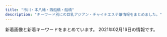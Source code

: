 ```yaml
---
title: "市川・本八幡・西船橋・船橋"
description: "キーワード別にの巨乳アジアン・チャイナエステ嬢情報をまとめました。"
---
```


新着画像と新着キーワードをまとめています。
2021年02月16日の情報です。

<DmmAffiliateIns />
<KeywordTable
  shops={
    [
    {
        "name": "\u7652\u3057\u306e\u6d77",
        "keywords": {},
        "img_links": [
            "http://www.iyashinoumi.com/img/miss7s.jpg",
            "http://www.iyashinoumi.com/img/miss25sb.jpg",
            "http://www.iyashinoumi.com/img/sTitle_right.png",
            "http://www.iyashinoumi.com/img/sTitle_left.png",
            "http://www.iyashinoumi.com/img/miss6sb.jpg",
            "http://www.iyashinoumi.com/img/miss24sb.jpg",
            "http://www.iyashinoumi.com/img/miss7sb.jpg",
            "http://www.iyashinoumi.com/img/miss28sb.jpg",
            "http://www.iyashinoumi.com/img/tel1.png",
            "http://www.iyashinoumi.com/img/miss27sb.jpg"
        ],
        "url": "http://www.iyashinoumi.com/",
        "station": "\u5e02\u5ddd\u99c5\u5317\u53e3"
    },
    {
        "keywords": {},
        "url": "http://sminfvnda.xyz/",
        "station": "\u4eac\u6210\u8239\u6a4b\u99c5",
        "img_links": [],
        "name": "\u8309\u8389\u82b1"
    },
    {
        "station": "JR\u8239\u6a4b\u99c5\u5317\u53e3",
        "keywords": {
            "87": 1,
            "D": 4,
            "E": 1,
            "90": 1,
            "C": 1,
            "86": 1,
            "88": 3
        },
        "img_links": [
            "http://pinklady-esthe.net/img/t1.jpg",
            "http://pinklady-esthe.net/img/st4.jpg",
            "http://pinklady-esthe.net/img/no.png",
            "http://pinklady-esthe.net/img/noo.png",
            "http://pinklady-esthe.net/img/stt3.jpg",
            "http://pinklady-esthe.net/img/st2.jpg",
            "http://pinklady-esthe.net/img/r4.jpg",
            "http://pinklady-esthe.net/img/stt1.jpg",
            "http://pinklady-esthe.net/img/st5.jpg",
            "http://pinklady-esthe.net/img/t6.jpg",
            "http://pinklady-esthe.net/img/st1.jpg",
            "http://pinklady-esthe.net/img/sm.jpg",
            "http://pinklady-esthe.net/img/r1.jpg",
            "http://pinklady-esthe.net/img/f1.jpg",
            "http://pinklady-esthe.net/img/r2.jpg",
            "http://pinklady-esthe.net/img/t5.jpg",
            "http://pinklady-esthe.net/img/t2.jpg",
            "http://pinklady-esthe.net/img/r3.jpg",
            "http://pinklady-esthe.net/img/st3.jpg",
            "http://pinklady-esthe.net/img/t4.jpg",
            "http://pinklady-esthe.net/img/t3.jpg",
            "http://pinklady-esthe.net/img/st6.jpg",
            "http://pinklady-esthe.net/img/top.jpg"
        ],
        "name": "V\u611bP",
        "url": "http://pinklady-esthe.net/"
    },
    {
        "img_links": [
            "http://www.club.relaxjp.info/images/mobile.jpg",
            "http://www.club.relaxjp.info/images/interior_t.png",
            "http://www.club.relaxjp.info/files/014-02.jpg",
            "http://www.club.relaxjp.info/images/line.png",
            "http://www.club.relaxjp.info/files/006.jpg",
            "http://www.club.relaxjp.info/images/head.jpg",
            "http://www.club.relaxjp.info/files/013-02.jpg",
            "http://www.club.relaxjp.info/images/sys3.png",
            "http://www.club.relaxjp.info/files/004-02.jpg",
            "http://www.club.relaxjp.info/images/rec2.png",
            "http://www.club.relaxjp.info/images/b2.jpg",
            "http://www.club.relaxjp.info/files/006-02.jpg",
            "http://www.club.relaxjp.info/images/link_t.png",
            "http://www.club.relaxjp.info/files/009.jpg",
            "http://www.club.relaxjp.info/images/rec1.png",
            "http://www.club.relaxjp.info/images/int1.png",
            "http://www.club.relaxjp.info/files/007-02.jpg",
            "http://www.club.relaxjp.info/images/staff_t.png",
            "http://www.club.relaxjp.info/files/007.jpg",
            "http://www.club.relaxjp.info/files/014.jpg",
            "http://www.club.relaxjp.info/files/004.jpg",
            "http://www.club.relaxjp.info/images/sys1.png",
            "http://www.club.relaxjp.info/images/sys2.png",
            "http://www.club.relaxjp.info/images/b1.jpg",
            "http://www.club.relaxjp.info/files/009-02.jpg",
            "http://www.club.relaxjp.info/files/013.jpg",
            "http://www.club.relaxjp.info/images/ta.jpg",
            "http://www.club.relaxjp.info/images/int2.png"
        ],
        "name": "\u30d5\u30a7\u30a2\u30ea\u30fc",
        "station": "JR\u672c\u516b\u5e61\u99c5\u5317\u53e3",
        "url": "http://www.club.relaxjp.info/",
        "keywords": {
            "C": 1,
            "87": 4,
            "86": 2,
            "D": 5
        }
    },
    {
        "keywords": {
            "D": 7,
            "C": 22,
            "88": 2
        },
        "name": "\u3053\u3044\u3073\u3068",
        "url": "http://kaori-1.tokyo/",
        "station": "JR\u8239\u6a4b\u99c5\u5357\u53e3",
        "img_links": [
            "http://kaori-1.tokyo/uploads/210201/1-2102011304505J.jpg",
            "http://kaori-1.tokyo/uploads/200511/1-200511100152329.jpg",
            "http://kaori-1.tokyo/uploads/201012/1-201012142625F6.jpg",
            "http://kaori-1.tokyo/uploads/200601/1-200601133419150.jpg",
            "http://kaori-1.tokyo/uploads/201208/1-20120QK441122.jpg",
            "http://kaori-1.tokyo/picture/2.jpg",
            "http://kaori-1.tokyo/uploads/200601/1-200601133435202.jpg",
            "http://kaori-1.tokyo/uploads/200511/1-200511100230S8.jpg",
            "http://kaori-1.tokyo/picture/1.jpg",
            "http://kaori-1.tokyo/picture/tel.png",
            "http://kaori-1.tokyo/uploads/200511/1-20051109591UM.jpg",
            "http://kaori-1.tokyo/picture/top-img02.png",
            "http://kaori-1.tokyo/uploads/210201/1-210201130434942.jpg",
            "http://kaori-1.tokyo/picture/3.jpg",
            "http://kaori-1.tokyo/uploads/200511/1-200511095635134.jpg",
            "http://kaori-1.tokyo/uploads/210128/1-21012Q3424b31.jpg",
            "http://kaori-1.tokyo/uploads/201208/1-20120QK541J2.jpg",
            "http://kaori-1.tokyo/uploads/200511/1-20051109595T28.jpg",
            "http://kaori-1.tokyo/uploads/210114/1-2101140ZT4c0.jpg",
            "http://kaori-1.tokyo/picture/4.jpg",
            "http://kaori-1.tokyo/uploads/201012/1-201012142645R9.jpg",
            "http://kaori-1.tokyo/picture/top-img01.png",
            "http://kaori-1.tokyo/uploads/210128/1-21012Q32232931.jpg",
            "http://kaori-1.tokyo/picture/top-img03.jpg",
            "http://kaori-1.tokyo/uploads/210114/1-2101140ZSE44.jpg",
            "http://kaori-1.tokyo/uploads/200511/1-200511095KJ64.jpg",
            "http://kaori-1.tokyo/picture/call.png"
        ]
    },
    {
        "name": "\u4e03\u5f69",
        "url": "http://p-lady.work/",
        "keywords": {},
        "station": "JR\u897f\u8239\u6a4b\u99c5\u5357\u53e3",
        "img_links": [
            "http://p-lady.work/images/27.jpg",
            "http://p-lady.work/staff/rena.jpg",
            "http://p-lady.work/images/news.jpg",
            "http://p-lady.work/staff/miyu.jpg",
            "http://p-lady.work/img/nana1.jpg",
            "http://p-lady.work/images/rec1.jpg",
            "http://p-lady.work/staff/risa.jpg",
            "http://p-lady.work/img/rika1.jpg",
            "http://p-lady.work/images/37.jpg",
            "http://p-lady.work/img/yui1.jpg",
            "http://p-lady.work/images/36.jpg",
            "http://p-lady.work/staff/runa.jpg",
            "http://p-lady.work/img/zara1.jpg",
            "http://p-lady.work/images/int1.jpg",
            "http://p-lady.work/images/head.jpg",
            "http://p-lady.work/img/saki1.jpg",
            "http://p-lady.work/images/10.jpg",
            "http://p-lady.work/images/17.jpg",
            "http://p-lady.work/staff/koi.jpg",
            "http://p-lady.work/images/2.jpg",
            "http://p-lady.work/staff/nana.jpg",
            "http://p-lady.work/staff/yui.jpg",
            "http://p-lady.work/staff/rika.jpg",
            "http://p-lady.work/img/kurumi1.jpg",
            "http://p-lady.work/images/ac1.jpg",
            "http://p-lady.work/staff/kurumi.jpg",
            "http://p-lady.work/images/18.jpg",
            "http://p-lady.work/img/yuyu1.jpg",
            "http://p-lady.work/img/anna1.jpg",
            "http://p-lady.work/img/miyu1.jpg",
            "http://p-lady.work/img/risa1.jpg",
            "http://p-lady.work/img/eri1.jpg",
            "http://p-lady.work/images/6.jpg",
            "http://p-lady.work/images/sys.jpg",
            "http://p-lady.work/staff/zara.jpg",
            "http://p-lady.work/img/reiko1.jpg",
            "http://p-lady.work/images/32.jpg",
            "http://p-lady.work/images/interior_t.jpg",
            "http://p-lady.work/images/int2.jpg",
            "http://p-lady.work/images/35.jpg",
            "http://p-lady.work/staff/riri.jpg",
            "http://p-lady.work/staff/mirai.jpg",
            "http://p-lady.work/images/staff_t.jpg",
            "http://p-lady.work/images/s1.png",
            "http://p-lady.work/images/30.jpg",
            "http://p-lady.work/images/5.jpg",
            "http://p-lady.work/staff/nami.jpg",
            "http://p-lady.work/img/riri1.jpg",
            "http://p-lady.work/img/mirai1.jpg",
            "http://p-lady.work/img/koi1.jpg",
            "http://p-lady.work/images/7.jpg",
            "http://p-lady.work/img/runa1.jpg",
            "http://p-lady.work/img/mimi1.jpg",
            "http://p-lady.work/staff/yuyu.jpg",
            "http://p-lady.work/images/28.jpg",
            "http://p-lady.work/images/23.jpg",
            "http://p-lady.work/images/15.jpg",
            "http://p-lady.work/img/nami1.jpg",
            "http://p-lady.work/images/26.jpg",
            "http://p-lady.work/images/16.jpg",
            "http://p-lady.work/images/tg.jpg",
            "http://p-lady.work/staff/saki.jpg",
            "http://p-lady.work/staff/mimi.jpg",
            "http://p-lady.work/images/25.jpg",
            "http://p-lady.work/staff/anna.jpg",
            "http://p-lady.work/staff/nanami.jpg",
            "http://p-lady.work/images/20.jpg",
            "http://p-lady.work/staff/reiko.jpg",
            "http://p-lady.work/images/29.jpg",
            "http://p-lady.work/images/rec2.jpg",
            "http://p-lady.work/img/nanami1.jpg",
            "http://p-lady.work/images/3.jpg",
            "http://p-lady.work/images/33.jpg",
            "http://p-lady.work/staff/eri.jpg",
            "http://p-lady.work/images/21.jpg",
            "http://p-lady.work/img/rena1.jpg"
        ]
    },
    {
        "img_links": [
            "http://es-massage.info/wp-content/uploads/2019/03/c3dc6ab90966d6cc73491056f668516d-745x1024.jpg",
            "http://es-massage.info/wp-content/uploads/2021/02/8b21e9d00752169b79ff946575142f59.jpg",
            "http://es-massage.info/wp-content/uploads/2021/01/f0983bb73e450f84723737b2078c7c7f-212x300.jpg",
            "http://es-massage.info/wp-content/uploads/2020/09/33a698ee5a77652901d0fde9c4146a22.jpg",
            "http://es-massage.info/wp-content/uploads/2018/10/g2.jpg",
            "http://es-massage.info/wp-content/uploads/2019/03/c3dc6ab90966d6cc73491056f668516d-500x750.jpg",
            "http://es-massage.info/wp-content/uploads/2020/06/0fd60f0c72ad85b96635ef3d4e152bd6-500x750.jpg",
            "http://es-massage.info/wp-content/uploads/2019/10/3eec6cc0e85788ff3ceabceee29f9870.jpg",
            "http://es-massage.info/wp-content/uploads/2019/10/3eec6cc0e85788ff3ceabceee29f9870-212x300.jpg",
            "http://es-massage.info/wp-content/uploads/2019/11/8da006befc39b49c570f8162740cbc56-216x300.jpg",
            "http://es-massage.info/wp-content/uploads/2020/11/4842d636713333eba3b14eebf302cc1b-1.jpg",
            "http://es-massage.info/wp-content/uploads/2021/01/f5583bc17784a47bf0a1ab988e594253-500x750.jpg",
            "http://es-massage.info/wp-content/uploads/2018/12/ce6acdedea0cab635b18cd82f697bf3a-218x300.jpg",
            "http://es-massage.info/wp-content/uploads/2019/11/8da006befc39b49c570f8162740cbc56-500x750.jpg",
            "http://es-massage.info/wp-content/uploads/2019/12/676cfcce64ce22475e092ee147f4ebc8.jpg",
            "http://es-massage.info/wp-content/uploads/2020/11/4842d636713333eba3b14eebf302cc1b-1-500x750.jpg",
            "http://es-massage.info/wp-content/uploads/2019/11/8da006befc39b49c570f8162740cbc56-737x1024.jpg",
            "http://es-massage.info/wp-content/uploads/2020/10/30d608def2ebd1e5ad816873b9f9b8d4.jpg",
            "http://es-massage.info/wp-content/uploads/2020/09/f4811d331623d3f6e590e934b3e7ddc9.jpg",
            "http://es-massage.info/wp-content/uploads/2021/01/329c4f8c7f334cbe95d258f70d6ca207-500x750.jpg",
            "http://es-massage.info/wp-content/uploads/2020/10/28ef61e322d84828105879aebb024bc0-500x750.jpg",
            "http://es-massage.info/wp-content/uploads/2020/09/8fdd83977b0b42811d523358eceea3ff-722x1024.jpg",
            "http://es-massage.info/wp-content/uploads/2020/10/676cfcce64ce22475e092ee147f4ebc8-500x750.jpg",
            "http://es-massage.info/wp-content/uploads/2020/09/8fdd83977b0b42811d523358eceea3ff-500x750.jpg",
            "http://es-massage.info/wp-content/uploads/2020/11/22a4454706dfc7d506005718bdeaf744-214x300.jpg",
            "http://es-massage.info/wp-content/uploads/2021/01/f5583bc17784a47bf0a1ab988e594253.jpg",
            "http://es-massage.info/wp-content/uploads/2020/12/58c8479cbe288c2fbf566083af42e205-500x750.jpg",
            "http://es-massage.info/wp-content/uploads/2020/11/22a4454706dfc7d506005718bdeaf744.jpg",
            "http://es-massage.info/wp-content/uploads/2019/11/8da006befc39b49c570f8162740cbc56.jpg",
            "http://es-massage.info/wp-content/uploads/2020/11/22a4454706dfc7d506005718bdeaf744-500x750.jpg",
            "http://es-massage.info/wp-content/uploads/2020/09/3a1f1f3668d5c8083c72d500ba90b03a-212x300.jpg",
            "http://es-massage.info/wp-content/uploads/2019/12/676cfcce64ce22475e092ee147f4ebc8-500x750.jpg",
            "http://es-massage.info/wp-content/uploads/2020/09/3a1f1f3668d5c8083c72d500ba90b03a.jpg",
            "http://es-massage.info/wp-content/uploads/2018/10/g4.jpg",
            "http://es-massage.info/wp-content/uploads/2021/02/3d21df65a2be53218994fa7e3b383bd2-500x750.jpg",
            "http://es-massage.info/wp-content/uploads/2020/09/f4811d331623d3f6e590e934b3e7ddc9-500x750.jpg",
            "http://es-massage.info/wp-content/uploads/2021/02/3d21df65a2be53218994fa7e3b383bd2-207x300.jpg",
            "http://es-massage.info/wp-content/uploads/2020/10/0fd60f0c72ad85b96635ef3d4e152bd6.jpg",
            "http://es-massage.info/wp-content/uploads/2020/11/393e50c509ac7af9537aa8ebd908d0bb.jpg",
            "http://es-massage.info/wp-content/uploads/2019/11/4fad70a18793b8dfb7a63f4939e51f94-218x300.jpg",
            "http://es-massage.info/wp-content/uploads/2019/11/4fad70a18793b8dfb7a63f4939e51f94-500x750.jpg",
            "http://es-massage.info/wp-content/uploads/2020/04/6dbf19009737ff88e931378416216a70-214x300.jpg",
            "http://es-massage.info/wp-content/uploads/2018/10/g3.jpg",
            "http://es-massage.info/wp-content/uploads/2020/11/4842d636713333eba3b14eebf302cc1b-1-212x300.jpg",
            "http://es-massage.info/wp-content/uploads/2020/09/3c631f1126b3f6fd54d9e726a47027a4.jpg",
            "http://es-massage.info/wp-content/uploads/2019/10/32cbcf100bc89043ce106a68ba8535ea-730x1024.jpg",
            "http://es-massage.info/wp-content/uploads/2020/12/3fa9468d0afd75e906f6c7172a01c36f-500x750.jpg",
            "http://es-massage.info/wp-content/uploads/2020/09/33a698ee5a77652901d0fde9c4146a22-214x300.jpg",
            "http://es-massage.info/wp-content/uploads/2020/04/6dbf19009737ff88e931378416216a70-500x750.jpg",
            "http://es-massage.info/wp-content/uploads/2020/06/0fd60f0c72ad85b96635ef3d4e152bd6-212x300.jpg",
            "http://es-massage.info/wp-content/uploads/2020/09/6b72f47c40e4254318daf8bb5ce7e612.jpg",
            "http://es-massage.info/wp-content/uploads/2021/02/8b21e9d00752169b79ff946575142f59-500x750.jpg",
            "http://es-massage.info/wp-content/uploads/2020/12/3fa9468d0afd75e906f6c7172a01c36f.jpg",
            "http://es-massage.info/wp-content/uploads/2020/09/3a1f1f3668d5c8083c72d500ba90b03a-500x750.jpg",
            "http://es-massage.info/wp-content/uploads/2021/02/3d21df65a2be53218994fa7e3b383bd2.jpg",
            "http://es-massage.info/wp-content/uploads/2020/09/6b72f47c40e4254318daf8bb5ce7e612-500x750.jpg",
            "http://es-massage.info/wp-content/uploads/2019/11/6bc4d4a609db789262c27c9263065892.jpg",
            "http://es-massage.info/wp-content/uploads/2021/02/c4dd888c4de69b3220c6e4b404462db9.jpg",
            "http://es-massage.info/wp-content/uploads/2020/10/30d608def2ebd1e5ad816873b9f9b8d4-218x300.jpg",
            "http://es-massage.info/wp-content/uploads/2019/03/c3dc6ab90966d6cc73491056f668516d-218x300.jpg",
            "http://es-massage.info/wp-content/themes/template-salon2/images/header-tel.png",
            "http://es-massage.info/wp-content/uploads/2020/10/0fd60f0c72ad85b96635ef3d4e152bd6-214x300.jpg",
            "http://es-massage.info/wp-content/uploads/2021/01/329c4f8c7f334cbe95d258f70d6ca207.jpg",
            "http://es-massage.info/wp-content/uploads/2021/02/910ee51cae19370d9c579aa4122bca84.jpg",
            "http://es-massage.info/wp-content/uploads/2019/03/c3dc6ab90966d6cc73491056f668516d.jpg",
            "http://es-massage.info/wp-content/uploads/2020/10/30d608def2ebd1e5ad816873b9f9b8d4-500x750.jpg",
            "http://es-massage.info/wp-content/uploads/2019/10/32cbcf100bc89043ce106a68ba8535ea-500x750.jpg",
            "http://es-massage.info/wp-content/uploads/2021/01/f0983bb73e450f84723737b2078c7c7f.jpg",
            "http://es-massage.info/wp-content/uploads/2020/10/28ef61e322d84828105879aebb024bc0.jpg",
            "http://es-massage.info/wp-content/uploads/2021/01/329c4f8c7f334cbe95d258f70d6ca207-722x1024.jpg",
            "http://es-massage.info/wp-content/uploads/2019/03/b85ae819f481b37cad8d1548de5893cc-223x300.jpg",
            "http://es-massage.info/wp-content/themes/template-salon2/images/main1.jpg",
            "http://es-massage.info/wp-content/uploads/2020/06/0fd60f0c72ad85b96635ef3d4e152bd6.jpg",
            "http://es-massage.info/wp-content/uploads/2021/01/329c4f8c7f334cbe95d258f70d6ca207-212x300.jpg",
            "http://es-massage.info/wp-content/uploads/2020/12/cf9831b8c97ef0623dce87128b47aef0-500x750.jpg",
            "http://es-massage.info/wp-content/uploads/2020/12/b7de5072fbfae6fe462a1a64132e2586.jpg",
            "http://es-massage.info/wp-content/uploads/2019/10/32cbcf100bc89043ce106a68ba8535ea-214x300.jpg",
            "http://es-massage.info/wp-content/uploads/2019/06/dcbeef447e8eded0b1939b00ff57d88b-500x750.jpg",
            "http://es-massage.info/wp-content/uploads/2020/09/8fdd83977b0b42811d523358eceea3ff-212x300.jpg",
            "http://es-massage.info/wp-content/uploads/2021/02/c4dd888c4de69b3220c6e4b404462db9-500x750.jpg",
            "http://es-massage.info/wp-content/uploads/2019/03/0c4d0538c251234bc70697ec7cf8cc97.jpg",
            "http://es-massage.info/wp-content/uploads/2019/10/3eec6cc0e85788ff3ceabceee29f9870-500x750.jpg",
            "http://es-massage.info/wp-content/uploads/2021/02/8b21e9d00752169b79ff946575142f59-212x300.jpg",
            "http://es-massage.info/wp-content/themes/template-salon2/images/bnr.jpg",
            "http://es-massage.info/wp-content/uploads/2020/12/b9b3611b93290b324e2ffe33a2ac0962.jpg",
            "http://es-massage.info/wp-content/uploads/2020/09/3c631f1126b3f6fd54d9e726a47027a4-500x750.jpg",
            "http://es-massage.info/wp-content/uploads/2021/01/f0983bb73e450f84723737b2078c7c7f-500x750.jpg",
            "http://es-massage.info/wp-content/uploads/2020/11/393e50c509ac7af9537aa8ebd908d0bb-500x750.jpg",
            "http://es-massage.info/wp-content/uploads/2020/12/cf9831b8c97ef0623dce87128b47aef0-209x300.jpg",
            "http://es-massage.info/wp-content/uploads/2020/11/ec2088a7c961625f55b8f19773ea6d06-1-214x300.jpg",
            "http://es-massage.info/wp-content/uploads/2020/10/30d608def2ebd1e5ad816873b9f9b8d4-745x1024.jpg",
            "http://es-massage.info/wp-content/uploads/2019/03/0c4d0538c251234bc70697ec7cf8cc97-220x300.jpg",
            "http://es-massage.info/wp-content/uploads/2020/09/f4811d331623d3f6e590e934b3e7ddc9-218x300.jpg",
            "http://es-massage.info/wp-content/uploads/2018/12/ce6acdedea0cab635b18cd82f697bf3a-500x750.jpg",
            "http://es-massage.info/wp-content/uploads/2020/04/18a92be8e40d3b76771808544f649143-218x300.jpg",
            "http://es-massage.info/wp-content/uploads/2020/12/58c8479cbe288c2fbf566083af42e205.jpg",
            "http://es-massage.info/wp-content/uploads/2019/11/4fad70a18793b8dfb7a63f4939e51f94.jpg",
            "http://es-massage.info/wp-content/uploads/2021/02/910ee51cae19370d9c579aa4122bca84-500x750.jpg",
            "http://es-massage.info/wp-content/uploads/2019/11/6bc4d4a609db789262c27c9263065892-218x300.jpg",
            "http://es-massage.info/wp-content/uploads/2021/02/8b21e9d00752169b79ff946575142f59-722x1024.jpg",
            "http://es-massage.info/wp-content/uploads/2020/09/3c631f1126b3f6fd54d9e726a47027a4-209x300.jpg",
            "http://es-massage.info/wp-content/uploads/2020/09/f4811d331623d3f6e590e934b3e7ddc9-745x1024.jpg",
            "http://es-massage.info/wp-content/uploads/2020/12/b9b3611b93290b324e2ffe33a2ac0962-500x750.jpg",
            "http://es-massage.info/wp-content/themes/template-salon2/images/noimg.jpg",
            "http://es-massage.info/wp-content/uploads/2020/12/b7de5072fbfae6fe462a1a64132e2586-500x750.jpg",
            "http://es-massage.info/wp-content/uploads/2020/11/393e50c509ac7af9537aa8ebd908d0bb-214x300.jpg",
            "http://es-massage.info/wp-content/uploads/2019/03/0c4d0538c251234bc70697ec7cf8cc97-500x750.jpg",
            "http://es-massage.info/wp-content/uploads/2020/04/6dbf19009737ff88e931378416216a70.jpg",
            "http://es-massage.info/wp-content/uploads/2020/11/4842d636713333eba3b14eebf302cc1b-1-722x1024.jpg",
            "http://es-massage.info/wp-content/uploads/2020/10/676cfcce64ce22475e092ee147f4ebc8-214x300.jpg",
            "http://es-massage.info/wp-content/uploads/2019/10/32cbcf100bc89043ce106a68ba8535ea.jpg",
            "http://es-massage.info/wp-content/uploads/2020/09/33a698ee5a77652901d0fde9c4146a22-500x750.jpg",
            "http://es-massage.info/wp-content/uploads/2020/10/0fd60f0c72ad85b96635ef3d4e152bd6-500x750.jpg",
            "http://es-massage.info/wp-content/uploads/2018/10/g1.jpg",
            "http://es-massage.info/wp-content/uploads/2019/11/6bc4d4a609db789262c27c9263065892-500x750.jpg"
        ],
        "station": "JR\u897f\u8239\u6a4b\u99c5\u5357\u53e3",
        "url": "http://es-massage.info/",
        "keywords": {
            "\u80f8": 3,
            "F": 14,
            "\u4e73": 2,
            "\u30bb\u30af\u30b7\u30fc": 2,
            "\u5de8\u4e73": 2,
            "D": 4,
            "E": 87
        },
        "name": "Vivid \u30d3\u30d3\u30c3\u30c9"
    },
    {
        "station": "JR\u8239\u6a4b\u99c5\u5317\u53e3",
        "url": "http://www.rainbow-relax.xyz/",
        "name": "Rainbow\uff5e\u30ec\u30a4\u30f3\u30dc\u30fc\uff5e",
        "img_links": [
            "http://www.rainbow-relax.xyz/files/002.jpg",
            "http://www.rainbow-relax.xyz/files/002-02.jpg",
            "http://www.rainbow-relax.xyz/files/001-02.jpg",
            "http://www.rainbow-relax.xyz/img/pickup.jpg",
            "http://www.rainbow-relax.xyz/img/ttl_info.png",
            "http://www.rainbow-relax.xyz/files/006.jpg",
            "http://www.rainbow-relax.xyz/img/btn_side_mobile.jpg",
            "http://www.rainbow-relax.xyz/files/005-02.jpg",
            "http://www.rainbow-relax.xyz/images/slider/1.jpg",
            "http://www.rainbow-relax.xyz/files/003-02.jpg",
            "http://www.rainbow-relax.xyz/img/goback.jpg",
            "http://www.rainbow-relax.xyz/files/005.jpg",
            "http://www.rainbow-relax.xyz/files/004-02.jpg",
            "http://www.rainbow-relax.xyz/files/004.jpg",
            "http://www.rainbow-relax.xyz/img/ttl_news.png",
            "http://www.rainbow-relax.xyz/files/003.jpg",
            "http://www.rainbow-relax.xyz/files/006-02.jpg",
            "http://www.rainbow-relax.xyz/files/001.jpg",
            "http://www.rainbow-relax.xyz/images/slider/3.jpg",
            "http://www.rainbow-relax.xyz/img/tel.png",
            "http://www.rainbow-relax.xyz/images/slider/2.jpg"
        ],
        "keywords": {
            "C": 19,
            "86": 4,
            "85": 2,
            "D": 6,
            "87": 6
        }
    },
    {
        "station": "JR\u897f\u8239\u6a4b\u99c5",
        "name": "\u96c5\u7f8e\uff5eMIYABI",
        "url": "https://miyabi.jpn.vin",
        "img_links": [
            "https://miyabi.jpn.vin/images/btn_side01.png",
            "https://miyabi.jpn.vin/photos/sites/21/2021/01/2021012608003796.jpg",
            "https://miyabi.jpn.vin/images/btn_side06.png",
            "https://miyabi.jpn.vin/photos/sites/21/2021/02/2021020102295578.jpg",
            "https://miyabi.jpn.vin/photos/sites/21/2021/01/2021012608004010.jpg",
            "https://miyabi.jpn.vin/photos/sites/21/2021/01/2021012608003883.jpg",
            "https://miyabi.jpn.vin/photos/sites/21/2021/01/202101260800351.jpg",
            "https://miyabi.jpn.vin/images/top_slider03.jpg",
            "https://miyabi.jpn.vin/images/top.png",
            "https://miyabi.jpn.vin/photos/sites/21/2021/01/2021012608003647.jpg",
            "https://miyabi.jpn.vin/images/btn_side07.png",
            "https://miyabi.jpn.vin/images/sp_top.png",
            "https://miyabi.jpn.vin/images/btn_side02.png",
            "https://miyabi.jpn.vin/images/btn_side04.png",
            "https://miyabi.jpn.vin/images/btn_side03.png",
            "https://miyabi.jpn.vin/images/btn_side05.png"
        ],
        "keywords": {
            "85": 31,
            "86": 2,
            "90": 31,
            "83": 31,
            "G": 33,
            "C": 54,
            "F": 33,
            "E": 33,
            "87": 31,
            "88": 31,
            "D": 35
        }
    },
    {
        "keywords": {
            "D": 18,
            "E": 36,
            "87": 36,
            "85": 18,
            "89": 18,
            "86": 18,
            "F": 36,
            "C": 32,
            "83": 18
        },
        "img_links": [
            "https://aroma-cafe.xyz.mn/photos/sites/24/2021/02/2021021016025433.jpg",
            "https://aroma-cafe.xyz.mn/images/s1.jpg",
            "https://aroma-cafe.xyz.mn/photos/sites/24/2021/02/2021021015445228.jpg",
            "https://aroma-cafe.xyz.mn/images/tel.jpg",
            "https://aroma-cafe.xyz.mn/images/s_link.jpg",
            "https://aroma-cafe.xyz.mn/images/s_news.jpg",
            "https://aroma-cafe.xyz.mn/images/s_face.jpg",
            "https://aroma-cafe.xyz.mn/images/s2.jpg",
            "https://aroma-cafe.xyz.mn/images/room4.jpg",
            "https://aroma-cafe.xyz.mn/images/new.jpg",
            "https://aroma-cafe.xyz.mn/images/s_staff.jpg",
            "https://aroma-cafe.xyz.mn/images/room3.jpg",
            "https://aroma-cafe.xyz.mn/photos/sites/24/2021/02/2021021015592731.jpg",
            "https://aroma-cafe.xyz.mn/images/top.jpg",
            "https://aroma-cafe.xyz.mn/images/news_bj2.jpg",
            "https://aroma-cafe.xyz.mn/photos/sites/24/2021/02/2021021016014439.jpg",
            "https://aroma-cafe.xyz.mn/images/mobile.jpg",
            "https://aroma-cafe.xyz.mn/photos/sites/24/2021/02/2021021015510397.jpg",
            "https://aroma-cafe.xyz.mn/photos/sites/24/2021/02/2021021016061177.jpg",
            "https://aroma-cafe.xyz.mn/images/ac.jpg",
            "https://aroma-cafe.xyz.mn/images/room1.jpg",
            "https://aroma-cafe.xyz.mn/images/room2.jpg"
        ],
        "station": "\u897f\u8239\u6a4b\u99c5",
        "name": "\u30a2\u30ed\u30de\u30ab\u30d5\u30a7\uff5eAroma cafe\uff5e",
        "url": "https://aroma-cafe.xyz.mn/"
    },
    {
        "url": "http://hinata.relaxnabi.com/",
        "name": "\u6696 \uff5eHinata\uff5e",
        "img_links": [
            "http://hinata.relaxnabi.com/css/nav/sub-002.jpg",
            "http://hinata.relaxnabi.com/css/nav/sub-006.jpg",
            "http://hinata.relaxnabi.com/css/nav/sub-001.jpg",
            "http://hinata.relaxnabi.com/css/main-left02.jpg",
            "http://hinata.relaxnabi.com/css/staff/staff00004-a.jpg",
            "http://hinata.relaxnabi.com/css/staff/staff00004.jpg",
            "http://hinata.relaxnabi.com/css/staff/staff00003-a.jpg",
            "http://hinata.relaxnabi.com/css/staff/staff00001-a.jpg",
            "http://hinata.relaxnabi.com/css/staff/staff15-a.jpg",
            "http://hinata.relaxnabi.com/css/nav/sub-003.jpg",
            "http://hinata.relaxnabi.com/css/osusume38.jpg",
            "http://hinata.relaxnabi.com/css/staff/staff-06-a.jpg",
            "http://hinata.relaxnabi.com/css/nav/nav-006.jpg",
            "http://hinata.relaxnabi.com/css/right.jpg",
            "http://hinata.relaxnabi.com/css/left.jpg",
            "http://hinata.relaxnabi.com/css/staff/staff-08-a.jpg",
            "http://hinata.relaxnabi.com/css/nav/nav-003.jpg",
            "http://hinata.relaxnabi.com/img/tiaowen.png",
            "http://hinata.relaxnabi.com/css/staff/staff-06.jpg",
            "http://hinata.relaxnabi.com/css/staff/staff17.jpg",
            "http://hinata.relaxnabi.com/css/button.jpg",
            "http://hinata.relaxnabi.com/css/staff/staff-007-a.jpg",
            "http://hinata.relaxnabi.com/css/staff/staff00003.jpg",
            "http://hinata.relaxnabi.com/css/nav/sub-005.jpg",
            "http://hinata.relaxnabi.com/css/staff/staff17-a.jpg",
            "http://hinata.relaxnabi.com/css/staff/staff-08.jpg",
            "http://hinata.relaxnabi.com/css/staff/staff-007.jpg",
            "http://hinata.relaxnabi.com/css/girls001.jpg",
            "http://hinata.relaxnabi.com/css/tel01.png",
            "http://hinata.relaxnabi.com/css/nav/nav-001.jpg",
            "http://hinata.relaxnabi.com/css/top02.jpg",
            "http://hinata.relaxnabi.com/css/main-left03.jpg",
            "http://hinata.relaxnabi.com/css/nav/nav-002.jpg",
            "http://hinata.relaxnabi.com/css/nav/nav-005.jpg",
            "http://hinata.relaxnabi.com/css/staff/staff00001.jpg",
            "http://hinata.relaxnabi.com/css/staff/staff15.jpg",
            "http://hinata.relaxnabi.com/css/nav/sub-004.jpg",
            "http://hinata.relaxnabi.com/css/nav/nav-004.jpg"
        ],
        "keywords": {
            "89": 1,
            "D": 1,
            "92": 2,
            "C": 4,
            "90": 2,
            "93": 1,
            "E": 5,
            "86": 2
        },
        "station": "JR\u8239\u6a4b\u99c5\u5317\u53e3"
    },
    {
        "img_links": [
            "http://t-rakuen.work/staff/aki.jpg",
            "http://t-rakuen.work/images/sys3.jpg",
            "http://t-rakuen.work/images/b1.jpg",
            "http://t-rakuen.work/images/head.jpg",
            "http://t-rakuen.work/staff/kumi.jpg",
            "http://t-rakuen.work/staff/rina.jpg",
            "http://t-rakuen.work/images/staff_t.jpg",
            "http://t-rakuen.work/img/kasumi1.jpg",
            "http://t-rakuen.work/img/sara1.jpg",
            "http://t-rakuen.work/staff/rena.jpg",
            "http://t-rakuen.work/img/miyu1.jpg",
            "http://t-rakuen.work/images/b2.jpg",
            "http://t-rakuen.work/staff/rio.jpg",
            "http://t-rakuen.work/staff/koko.jpg",
            "http://t-rakuen.work/staff/misaki.jpg",
            "http://t-rakuen.work/staff/mina.jpg",
            "http://t-rakuen.work/img/emi1.jpg",
            "http://t-rakuen.work/images/int1.png",
            "http://t-rakuen.work/img/rei1.jpg",
            "http://t-rakuen.work/staff/haruna.jpg",
            "http://t-rakuen.work/img/mika1.jpg",
            "http://t-rakuen.work/img/kumi1.jpg",
            "http://t-rakuen.work/staff/hikaru.jpg",
            "http://t-rakuen.work/img/yuna1.jpg",
            "http://t-rakuen.work/images/news.png",
            "http://t-rakuen.work/img/risa1.jpg",
            "http://t-rakuen.work/staff/miya.jpg",
            "http://t-rakuen.work/img/riri1.jpg",
            "http://t-rakuen.work/staff/nao.jpg",
            "http://t-rakuen.work/images/rec1.jpg",
            "http://t-rakuen.work/staff/kiki.jpg",
            "http://t-rakuen.work/staff/rika.jpg",
            "http://t-rakuen.work/images/interior_t.jpg",
            "http://t-rakuen.work/img/rara1.jpg",
            "http://t-rakuen.work/staff/mika.jpg",
            "http://t-rakuen.work/img/kiki1.jpg",
            "http://t-rakuen.work/staff/yuyu.jpg",
            "http://t-rakuen.work/staff/ai.jpg",
            "http://t-rakuen.work/staff/aya.jpg",
            "http://t-rakuen.work/img/kasumi2.jpg",
            "http://t-rakuen.work/img/rio1.jpg",
            "http://t-rakuen.work/staff/yuna.jpg",
            "http://t-rakuen.work/img/miya1.jpg",
            "http://t-rakuen.work/img/yuyu1.jpg",
            "http://t-rakuen.work/img/rina1.jpg",
            "http://t-rakuen.work/images/sys2.jpg",
            "http://t-rakuen.work/staff/kasumi.jpg",
            "http://t-rakuen.work/img/koko1.jpg",
            "http://t-rakuen.work/staff/momo.jpg",
            "http://t-rakuen.work/img/miho1.jpg",
            "http://t-rakuen.work/img/momo1.jpg",
            "http://t-rakuen.work/img/ayaka1.jpg",
            "http://t-rakuen.work/staff/nana.jpg",
            "http://t-rakuen.work/staff/ayaka.jpg",
            "http://t-rakuen.work/img/nao1.jpg",
            "http://t-rakuen.work/staff/risa.jpg",
            "http://t-rakuen.work/img/nazuki1.jpg",
            "http://t-rakuen.work/images/rec2.jpg",
            "http://t-rakuen.work/img/hikaru1.jpg",
            "http://t-rakuen.work/img/yumi1.jpg",
            "http://t-rakuen.work/img/nana1.jpg",
            "http://t-rakuen.work/staff/natumi.jpg",
            "http://t-rakuen.work/img/rena1.jpg",
            "http://t-rakuen.work/img/aki1.jpg",
            "http://t-rakuen.work/images/int2.png",
            "http://t-rakuen.work/img/nene1.jpg",
            "http://t-rakuen.work/img/misaki1.jpg",
            "http://t-rakuen.work/staff/ruru.jpg",
            "http://t-rakuen.work/staff/nami.jpg",
            "http://t-rakuen.work/img/haruna1.jpg",
            "http://t-rakuen.work/images/sys4.jpg",
            "http://t-rakuen.work/staff/haru.jpg",
            "http://t-rakuen.work/img/aya1.jpg",
            "http://t-rakuen.work/staff/nene.jpg",
            "http://t-rakuen.work/staff/rara.jpg",
            "http://t-rakuen.work/img/mina1.jpg",
            "http://t-rakuen.work/staff/yumi.jpg",
            "http://t-rakuen.work/img/natumi1.jpg",
            "http://t-rakuen.work/img/ruru1.jpg",
            "http://t-rakuen.work/staff/miyu.jpg",
            "http://t-rakuen.work/img/mimi1.jpg",
            "http://t-rakuen.work/staff/miho.jpg",
            "http://t-rakuen.work/staff/riri.jpg",
            "http://t-rakuen.work/img/haru1.jpg",
            "http://t-rakuen.work/img/rika1.jpg",
            "http://t-rakuen.work/images/news_t.jpg",
            "http://t-rakuen.work/staff/emi.jpg",
            "http://t-rakuen.work/staff/mimi.jpg",
            "http://t-rakuen.work/staff/rei.jpg",
            "http://t-rakuen.work/img/ai1.jpg",
            "http://t-rakuen.work/staff/nazuki.jpg",
            "http://t-rakuen.work/img/nami1.jpg"
        ],
        "name": "\u53f0\u5317\u697d\u5712",
        "url": "http://t-rakuen.work/",
        "station": "JR\u897f\u8239\u6a4b\u99c5\u5357\u53e3",
        "keywords": {}
    },
    {
        "img_links": [
            "http://www.aya-aroma.com/files/008.jpg",
            "http://www.aya-aroma.com/files/010-02.jpg",
            "http://www.aya-aroma.com/files/008-02.jpg",
            "http://www.aya-aroma.com/files/008-03.jpg",
            "http://www.aya-aroma.com/files/001-03.jpg",
            "http://www.aya-aroma.com/images/mobile.jpg",
            "http://www.aya-aroma.com/images/coverGirlParts.png",
            "http://www.aya-aroma.com/files/001.jpg",
            "http://www.aya-aroma.com/images/backlistbtn.png",
            "http://www.aya-aroma.com/files/015-03.jpg",
            "http://www.aya-aroma.com/files/002.jpg",
            "http://www.aya-aroma.com/files/002-02.jpg",
            "http://www.aya-aroma.com/files/015-02.jpg",
            "http://www.aya-aroma.com/files/003-03.jpg",
            "http://www.aya-aroma.com/files/010.jpg",
            "http://www.aya-aroma.com/files/010-03.jpg",
            "http://www.aya-aroma.com/images/melmaga.jpg",
            "http://www.aya-aroma.com/files/001-02.jpg",
            "http://www.aya-aroma.com/files/002-03.jpg",
            "http://www.aya-aroma.com/files/003-02.jpg",
            "http://www.aya-aroma.com/files/015.jpg",
            "http://www.aya-aroma.com/images/concept.jpg",
            "http://www.aya-aroma.com/files/003.jpg"
        ],
        "keywords": {
            "C": 6,
            "87": 3,
            "84": 3,
            "86": 12,
            "D": 9
        },
        "station": "JR\u5e02\u5ddd\u99c5\u5357\u53e3",
        "url": "http://www.aya-aroma.com/",
        "name": "\u5f69"
    },
    {
        "url": "http://www.sexy.relaxjp.info/",
        "station": "JR\u8239\u6a4b\u99c5\u5317\u53e3",
        "img_links": [
            "http://www.sexy.relaxjp.info/files/033-02.jpg",
            "http://www.sexy.relaxjp.info/files/011.jpg",
            "http://www.sexy.relaxjp.info/files/034.jpg",
            "http://www.sexy.relaxjp.info/images/m-top004.jpg",
            "http://www.sexy.relaxjp.info/files/037-03.jpg",
            "http://www.sexy.relaxjp.info/files/034-02.jpg",
            "http://www.sexy.relaxjp.info/files/035.jpg",
            "http://www.sexy.relaxjp.info/files/035-02.jpg",
            "http://www.sexy.relaxjp.info/files/036-02.jpg",
            "http://www.sexy.relaxjp.info/images/foot01.jpg",
            "http://www.sexy.relaxjp.info/files/003-02.jpg",
            "http://www.sexy.relaxjp.info/files/023-02.jpg",
            "http://www.sexy.relaxjp.info/files/024-02.jpg",
            "http://www.sexy.relaxjp.info/photo_news/upimg/378095fc48d072d81b_0.jpg",
            "http://www.sexy.relaxjp.info/files/036.jpg",
            "http://www.sexy.relaxjp.info/images/m-top010.jpg",
            "http://www.sexy.relaxjp.info/files/024-03.jpg",
            "http://www.sexy.relaxjp.info/files/034-03.jpg",
            "http://www.sexy.relaxjp.info/images/call.png",
            "http://www.sexy.relaxjp.info/photo_news/upimg/113795f6d744eb4b28_1.jpg",
            "http://www.sexy.relaxjp.info/photo_news/upimg/660875fbe0c393f4a1_0.jpg",
            "http://www.sexy.relaxjp.info/files/037.jpg",
            "http://www.sexy.relaxjp.info/files/011-03.jpg",
            "http://www.sexy.relaxjp.info/files/023.jpg",
            "http://www.sexy.relaxjp.info/files/011-02.jpg",
            "http://www.sexy.relaxjp.info/files/002.jpg",
            "http://www.sexy.relaxjp.info/files/003-03.jpg",
            "http://www.sexy.relaxjp.info/files/003.jpg",
            "http://www.sexy.relaxjp.info/files/033-03.jpg",
            "http://www.sexy.relaxjp.info/photo_news/upimg/931085f753b39c3781_1.jpg",
            "http://www.sexy.relaxjp.info/files/002-02.jpg",
            "http://www.sexy.relaxjp.info/files/036-03.jpg",
            "http://www.sexy.relaxjp.info/photo_news/upimg/931085f753b39c3781_0.jpg",
            "http://www.sexy.relaxjp.info/photo_news/upimg/113795f6d744eb4b28_0.jpg",
            "http://www.sexy.relaxjp.info/images/m-top009.jpg",
            "http://www.sexy.relaxjp.info/photo_news/upimg/231245f6c12b65e43e_0.jpg",
            "http://www.sexy.relaxjp.info/files/035-03.jpg",
            "http://www.sexy.relaxjp.info/files/024.jpg",
            "http://www.sexy.relaxjp.info/images/m-top003.jpg",
            "http://www.sexy.relaxjp.info/files/030-03.jpg",
            "http://www.sexy.relaxjp.info/files/037-02.jpg",
            "http://www.sexy.relaxjp.info/images/m-head01.jpg",
            "http://www.sexy.relaxjp.info/photo_news/upimg/592295fab519ba4757_1.jpg",
            "http://www.sexy.relaxjp.info/files/002-03.jpg",
            "http://www.sexy.relaxjp.info/files/033.jpg",
            "http://www.sexy.relaxjp.info/files/030-02.jpg",
            "http://www.sexy.relaxjp.info/files/030.jpg",
            "http://www.sexy.relaxjp.info/files/023-03.jpg"
        ],
        "keywords": {
            "87": 14,
            "89": 2,
            "D": 16,
            "86": 6,
            "C": 4,
            "\u30bb\u30af\u30b7\u30fc": 36,
            "E": 2
        },
        "name": "Sexy Love \uff5e\u30bb\u30af\u30b7\u30fc\u30e9\u30d6\uff5e"
    },
    {
        "name": "\u30cd\u30d7\u30c1\u30e5\u30fc\u30f3",
        "station": "JR\u672c\u516b\u5e61\u99c5\u5357\u53e3",
        "url": "http://neptune.est.cm/",
        "keywords": {
            "85": 16,
            "F": 8,
            "81": 6,
            "88": 8,
            "87": 24,
            "83": 8,
            "C": 6,
            "86": 22,
            "D": 62,
            "E": 8
        },
        "img_links": [
            "http://neptune.est.cm/photos/sites/3/2021/01/2021010717532322.jpg",
            "http://neptune.est.cm/images/pagetop.jpg",
            "http://neptune.est.cm/images/top-sp1.jpg",
            "http://neptune.est.cm/photos/sites/3/2020/07/2020072813393974.jpg",
            "http://neptune.est.cm/images/top2.jpg",
            "http://neptune.est.cm/photos/sites/3/2020/06/2020062418251882.jpg",
            "http://neptune.est.cm/images/top1.jpg",
            "http://neptune.est.cm/photos/sites/3/2021/01/2021012715245168.jpg",
            "http://neptune.est.cm/photos/sites/3/2020/12/2020121515392683.jpg",
            "http://neptune.est.cm/photos/sites/3/2020/01/2020012304435311.jpg",
            "http://neptune.est.cm/photos/sites/3/2020/01/2020011704241285.jpg",
            "http://neptune.est.cm/photos/sites/3/2020/09/2020092912491932.jpg",
            "http://neptune.est.cm/photos/sites/3/2020/01/2020011704240975.jpg",
            "http://neptune.est.cm/images/top-sp2.jpg",
            "http://neptune.est.cm/photos/sites/3/2020/12/2020122312215973.jpg",
            "http://neptune.est.cm/photos/sites/3/2020/01/2020011606281181.jpg"
        ]
    },
    {
        "img_links": [
            "http://www.relax-honey.info/images/slider/1.jpg",
            "http://www.relax-honey.info/images/mobile.jpg",
            "http://www.relax-honey.info/files/057-03.jpg",
            "http://www.relax-honey.info/files/021-03.jpg",
            "http://www.relax-honey.info/images/s_info.jpg",
            "http://www.relax-honey.info/files/057.jpg",
            "http://www.relax-honey.info/images/1.jpg",
            "http://www.relax-honey.info/images/s_staff.jpg",
            "http://www.relax-honey.info/images/s_news.jpg",
            "http://www.relax-honey.info/files/067-03.jpg",
            "http://www.relax-honey.info/files/067-02.jpg",
            "http://www.relax-honey.info/files/002.jpg",
            "http://www.relax-honey.info/images/s_pick.jpg",
            "http://www.relax-honey.info/files/002-02.jpg",
            "http://www.relax-honey.info/images/slider/3.jpg",
            "http://www.relax-honey.info/files/061-03.jpg",
            "http://www.relax-honey.info/files/067.jpg",
            "http://www.relax-honey.info/files/053-02.jpg",
            "http://www.relax-honey.info/files/057-02.jpg",
            "http://www.relax-honey.info/files/053.jpg",
            "http://www.relax-honey.info/images/top.jpg",
            "http://www.relax-honey.info/images/nbj3.jpg",
            "http://www.relax-honey.info/files/061.jpg",
            "http://www.relax-honey.info/files/069-03.jpg",
            "http://www.relax-honey.info/images/slider/2.jpg",
            "http://www.relax-honey.info/files/069.jpg",
            "http://www.relax-honey.info/files/069-02.jpg",
            "http://www.relax-honey.info/files/021.jpg",
            "http://www.relax-honey.info/images/end1.jpg",
            "http://www.relax-honey.info/files/065-03.jpg",
            "http://www.relax-honey.info/files/021-02.jpg",
            "http://www.relax-honey.info/files/065-02.jpg",
            "http://www.relax-honey.info/files/002-03.jpg",
            "http://www.relax-honey.info/files/061-02.jpg",
            "http://www.relax-honey.info/files/065.jpg",
            "http://www.relax-honey.info/files/053-03.jpg"
        ],
        "station": "JR\u897f\u8239\u6a4b\u99c5\u5357\u53e3",
        "keywords": {
            "86": 4,
            "87": 12,
            "D": 14,
            "C": 2
        },
        "name": "Honey",
        "url": "http://www.relax-honey.info/"
    },
    {
        "img_links": [
            "http://iyashinomori.dnsfor.me/images/anna.jpg",
            "http://iyashinomori.dnsfor.me/images/nako.jpeg",
            "http://iyashinomori.dnsfor.me/images/lanmu-c_03.jpg",
            "http://iyashinomori.dnsfor.me/images/nav-job.jpg",
            "http://iyashinomori.dnsfor.me/images/rinn.jpg",
            "http://iyashinomori.dnsfor.me/images/mari.jpg",
            "http://iyashinomori.dnsfor.me/images/iyashi_qr.png",
            "http://iyashinomori.dnsfor.me/images/main_09.jpg",
            "http://iyashinomori.dnsfor.me/images/aroma.jpg",
            "http://iyashinomori.dnsfor.me/images/ami.jpg",
            "http://iyashinomori.dnsfor.me/images/massaji.jpg",
            "http://iyashinomori.dnsfor.me/images/mas-de.jpg",
            "http://iyashinomori.dnsfor.me/images/nav-staff.jpg",
            "http://iyashinomori.dnsfor.me/images/aya2.jpg",
            "http://iyashinomori.dnsfor.me/images/masmises.jpg",
            "http://iyashinomori.dnsfor.me/images/akasuri.jpg"
        ],
        "station": "JR\u897f\u8239\u6a4b\u99c5\u5317\u53e3",
        "name": "\u7652\u3057\u306e\u68ee",
        "keywords": {},
        "url": "http://iyashinomori.dnsfor.me/"
    },
    {
        "station": "JR\u897f\u8239\u6a4b\u99c5\u5317\u53e3",
        "url": "https://iris.ests.jp/",
        "keywords": {
            "90": 1,
            "G": 3,
            "F": 1,
            "\u30bb\u30af\u30b7\u30fc": 1,
            "87": 3,
            "88": 1,
            "85": 4,
            "\u4e73": 7,
            "D": 11,
            "E": 11,
            "86": 9,
            "C": 1
        },
        "name": "\u30a2\u30a4\u30ea",
        "img_links": [
            "https://iris.ests.jp/photos/sites/58/2020/11/2020111616103718.jpeg",
            "https://iris.ests.jp/photos/sites/58/2021/01/2021011400270610.jpeg",
            "https://iris.ests.jp/photos/sites/58/2021/02/2021021112330154.jpeg",
            "https://iris.ests.jp/photos/sites/58/2021/02/2021021619160576.jpeg",
            "https://iris.ests.jp/images/twitter.jpg",
            "https://iris.ests.jp/photos/sites/58/2021/02/2021020921385968.jpeg",
            "https://iris.ests.jp/images/top.jpg",
            "https://iris.ests.jp/images/s_news.jpg",
            "https://iris.ests.jp/images/room3.jpg",
            "https://iris.ests.jp/images/staff0.jpg",
            "https://iris.ests.jp/photos/sites/58/2021/01/2021011718151096.jpeg",
            "https://iris.ests.jp/photos/sites/58/2021/02/2021021519440210.jpeg",
            "https://iris.ests.jp/photos/sites/58/2021/01/2021011316255079.jpeg",
            "https://iris.ests.jp/photos/sites/58/2020/12/202012201351183.jpeg",
            "https://iris.ests.jp/images/paypay.jpg",
            "https://iris.ests.jp/photos/sites/58/2021/01/202101221139418.jpeg",
            "https://iris.ests.jp/photos/sites/58/2021/02/2021021601364315.jpeg",
            "https://iris.ests.jp/photos/sites/58/2021/02/2021020914151228.jpeg",
            "https://iris.ests.jp/images/s_staff.jpg",
            "https://iris.ests.jp/photos/sites/58/2021/02/2021021213501238.jpeg",
            "https://iris.ests.jp/images/room1.jpg",
            "https://iris.ests.jp/photos/sites/58/2020/11/2020111615332290.jpeg",
            "https://iris.ests.jp/photos/sites/58/2020/11/202011222223398.jpeg",
            "https://iris.ests.jp/images/room2.jpg",
            "https://iris.ests.jp/photos/sites/58/2020/11/2020112222430326.jpeg",
            "https://iris.ests.jp/photos/sites/58/2020/12/202012082142310.jpeg",
            "http://iris2.a5.reraku.work/upload/sites/58/2020/11/2020111616103718-302x311.jpeg",
            "https://iris.ests.jp/images/room4.jpg",
            "https://iris.ests.jp/photos/sites/58/2021/02/2021020602145777.jpeg"
        ]
    },
    {
        "name": "\u4eba\u9b5a\u59eb",
        "img_links": [
            "http://nigyohime.ebb.jp/top.jpg",
            "http://nigyohime.ebb.jp/4.jpg",
            "http://nigyohime.ebb.jp/b_news.png",
            "http://nigyohime.ebb.jp/staff_t.jpg",
            "http://nigyohime.ebb.jp/2/uploadimg/1606276829.jpg",
            "http://nigyohime.ebb.jp/2.jpg",
            "http://nigyohime.ebb.jp/3.jpg",
            "http://nigyohime.ebb.jp/b_girl.png",
            "http://nigyohime.ebb.jp/2/uploadimg/1606276938.jpg",
            "http://nigyohime.ebb.jp/2/uploadimg/1606276885.jpg",
            "http://nigyohime.ebb.jp/ditu2.jpg",
            "http://nigyohime.ebb.jp/1.jpg",
            "http://nigyohime.ebb.jp/2/uploadimg/1610266405.jpg",
            "http://nigyohime.ebb.jp/line.png"
        ],
        "keywords": {
            "C": 6,
            "86": 6,
            "83": 6
        },
        "station": "JR\u5e02\u5ddd\u99c5\u5357\u53e3",
        "url": "http://nigyohime.ebb.jp/"
    },
    {
        "station": "JR\u897f\u8239\u6a4b\u99c5\u5357\u53e3",
        "img_links": [
            "http://hanaoto.pw/images/flash3.jpg",
            "http://hanaoto.pw/images/g6.jpg",
            "http://hanaoto.pw/images/mobile.png",
            "http://hanaoto.pw/images/maga1.jpg",
            "http://hanaoto.pw/images/flash.jpg",
            "http://hanaoto.pw/images/ami1.jpg",
            "http://hanaoto.pw/images/nana1.jpg",
            "http://hanaoto.pw/images/tel.png",
            "http://hanaoto.pw/images/mm1.jpg",
            "http://hanaoto.pw/images/flash4.jpg",
            "http://hanaoto.pw/images/la.jpg",
            "http://hanaoto.pw/images/a02.jpg",
            "http://hanaoto.pw/images/g2.jpg",
            "http://hanaoto.pw/images/maga.jpg",
            "http://hanaoto.pw/images/sptel.png",
            "http://hanaoto.pw/images/yy2.jpg",
            "http://hanaoto.pw/images/flash5.jpg"
        ],
        "name": "NEW \u82b1\u30ce\u97f3",
        "url": "http://hanaoto.pw/",
        "keywords": {
            "C": 16
        }
    },
    {
        "keywords": {},
        "img_links": [],
        "station": "JR\u897f\u8239\u6a4b\u99c5\u5317\u53e3",
        "name": "\u30ab\u30e9\u30d5\u30eb",
        "url": "https://colorful.iest.info/"
    },
    {
        "keywords": {},
        "img_links": [],
        "url": "http://ariel.esthe.me/",
        "station": "\u897f\u8239\u6a4b\u99c5\u5357\u53e3",
        "name": "Ariel\u30fb\u30a2\u30ea\u30a8\u30eb"
    },
    {
        "url": "http://nishifunabashi.xyz/",
        "keywords": {
            "C": 7
        },
        "img_links": [
            "http://nishifunabashi.xyz/images/mobile.png",
            "http://nishifunabashi.xyz/images/mio2.jpg",
            "http://nishifunabashi.xyz/images/mio.jpg",
            "http://nishifunabashi.xyz/images/yumi1.jpg",
            "http://nishifunabashi.xyz/images/chun2.jpg",
            "http://nishifunabashi.xyz/images/sla3.jpg",
            "http://nishifunabashi.xyz/images/miho2.jpg",
            "http://nishifunabashi.xyz/images/g01.jpg",
            "http://nishifunabashi.xyz/images/sla2.jpg",
            "http://nishifunabashi.xyz/images/moe1.jpg",
            "http://nishifunabashi.xyz/images/g001.jpg",
            "http://nishifunabashi.xyz/images/m2.jpg",
            "http://nishifunabashi.xyz/images/n3.jpg",
            "http://nishifunabashi.xyz/images/chun3.jpg",
            "http://nishifunabashi.xyz/images/i1.jpg",
            "http://nishifunabashi.xyz/images/baner.jpg",
            "http://nishifunabashi.xyz/images/i3.jpg",
            "http://nishifunabashi.xyz/images/n2.jpg",
            "http://nishifunabashi.xyz/images/ga.jpg",
            "http://nishifunabashi.xyz/images/pickt.png",
            "http://nishifunabashi.xyz/images/rie.jpg",
            "http://nishifunabashi.xyz/images/m1.jpg",
            "http://nishifunabashi.xyz/images/r03.jpg",
            "http://nishifunabashi.xyz/images/mio1.jpg",
            "http://nishifunabashi.xyz/images/rumi3.jpg",
            "http://nishifunabashi.xyz/images/g0.jpg",
            "http://nishifunabashi.xyz/images/rie1.jpg",
            "http://nishifunabashi.xyz/images/g33.jpg",
            "http://nishifunabashi.xyz/images/yumi3.jpg",
            "http://nishifunabashi.xyz/images/top.png",
            "http://nishifunabashi.xyz/images/rumi2.jpg",
            "http://nishifunabashi.xyz/images/kina.jpg",
            "http://nishifunabashi.xyz/images/g15.jpg",
            "http://nishifunabashi.xyz/images/r04.jpg",
            "http://nishifunabashi.xyz/images/g1.jpg",
            "http://nishifunabashi.xyz/images/sla1.jpg",
            "http://nishifunabashi.xyz/images/newt.png",
            "http://nishifunabashi.xyz/images/miu.jpg",
            "http://nishifunabashi.xyz/images/rie2.jpg",
            "http://nishifunabashi.xyz/images/miho.jpg",
            "http://nishifunabashi.xyz/images/tite-staff.png",
            "http://nishifunabashi.xyz/images/ga1.jpg",
            "http://nishifunabashi.xyz/images/g015.jpg",
            "http://nishifunabashi.xyz/images/moe2.jpg",
            "http://nishifunabashi.xyz/images/kina2.jpg",
            "http://nishifunabashi.xyz/images/chun1.jpg",
            "http://nishifunabashi.xyz/images/n1.jpg",
            "http://nishifunabashi.xyz/images/r02.jpg",
            "http://nishifunabashi.xyz/images/kina1.jpg",
            "http://nishifunabashi.xyz/images/miu1.jpg",
            "http://nishifunabashi.xyz/images/rumi1.jpg",
            "http://nishifunabashi.xyz/images/gat.png",
            "http://nishifunabashi.xyz/images/yumi2.jpg",
            "http://nishifunabashi.xyz/images/g32.jpg",
            "http://nishifunabashi.xyz/images/i2.jpg",
            "http://nishifunabashi.xyz/images/r01.jpg",
            "http://nishifunabashi.xyz/images/moe.jpg"
        ],
        "name": "\u82b1\u706b",
        "station": "JR\u897f\u8239\u6a4b\u99c5\u5357\u53e3"
    },
    {
        "url": "http://www.yumegokoro.esjp.info/",
        "keywords": {
            "88": 4,
            "D": 40,
            "87": 36
        },
        "station": "JR\u8239\u6a4b\u99c5\u5317\u53e3",
        "name": "Pink Love",
        "img_links": [
            "http://www.yumegokoro.esjp.info/images/barTherapist.png",
            "http://www.yumegokoro.esjp.info/files/002-02.jpg",
            "http://www.yumegokoro.esjp.info/files/018-02.jpg",
            "http://www.yumegokoro.esjp.info/files/012-02.jpg",
            "http://www.yumegokoro.esjp.info/files/014.jpg",
            "http://www.yumegokoro.esjp.info/files/004-03.jpg",
            "http://www.yumegokoro.esjp.info/files/018-03.jpg",
            "http://www.yumegokoro.esjp.info/files/018.jpg",
            "http://www.yumegokoro.esjp.info/files/002.jpg",
            "http://www.yumegokoro.esjp.info/files/015-03.jpg",
            "http://www.yumegokoro.esjp.info/files/017-03.jpg",
            "http://www.yumegokoro.esjp.info/files/017.jpg",
            "http://www.yumegokoro.esjp.info/images/contentBottom.jpg",
            "http://www.yumegokoro.esjp.info/images/barSystem.png",
            "http://www.yumegokoro.esjp.info/images/concept.png",
            "http://www.yumegokoro.esjp.info/files/015.jpg",
            "http://www.yumegokoro.esjp.info/files/011-03.jpg",
            "http://www.yumegokoro.esjp.info/images/barRecruit.png",
            "http://www.yumegokoro.esjp.info/files/013-02.jpg",
            "http://www.yumegokoro.esjp.info/images/backBtn.png",
            "http://www.yumegokoro.esjp.info/files/002-03.jpg",
            "http://www.yumegokoro.esjp.info/images/barSchedule.png",
            "http://www.yumegokoro.esjp.info/files/015-02.jpg",
            "http://www.yumegokoro.esjp.info/images/btnTop.png",
            "http://www.yumegokoro.esjp.info/files/013.jpg",
            "http://www.yumegokoro.esjp.info/files/010-03.jpg",
            "http://www.yumegokoro.esjp.info/files/011.jpg",
            "http://www.yumegokoro.esjp.info/images/barProfile.png",
            "http://www.yumegokoro.esjp.info/files/014-03.jpg",
            "http://www.yumegokoro.esjp.info/files/004-02.jpg",
            "http://www.yumegokoro.esjp.info/images/barProfileSche.png",
            "http://www.yumegokoro.esjp.info/files/012-03.jpg",
            "http://www.yumegokoro.esjp.info/images/barAccess.png",
            "http://www.yumegokoro.esjp.info/files/017-02.jpg",
            "http://www.yumegokoro.esjp.info/files/010-02.jpg",
            "http://www.yumegokoro.esjp.info/images/time.png",
            "http://www.yumegokoro.esjp.info/images/header.png",
            "http://www.yumegokoro.esjp.info/images/barLink.png",
            "http://www.yumegokoro.esjp.info/files/004.jpg",
            "http://www.yumegokoro.esjp.info/files/014-02.jpg",
            "http://www.yumegokoro.esjp.info/files/010.jpg",
            "http://www.yumegokoro.esjp.info/files/013-03.jpg",
            "http://www.yumegokoro.esjp.info/files/012.jpg",
            "http://www.yumegokoro.esjp.info/files/011-02.jpg"
        ]
    },
    {
        "keywords": {
            "\u80f8": 1,
            "D": 1,
            "F": 2
        },
        "station": "JR\u897f\u8239\u6a4b\u99c5\u5317\u53e3",
        "img_links": [
            "http://stylelife.work/Public/Wap/picture/sp-line.png",
            "http://stylelife.work/Uploads/user/5eb35a13a1df3.jpg",
            "http://stylelife.work/Uploads/user/5e1d330613089.jpg",
            "http://stylelife.work/Uploads/user/6017898b00273.jpg",
            "http://stylelife.work/Uploads/user/601789f869a29.jpg",
            "http://stylelife.work/Uploads/user/5deb614369ccd.jpg",
            "http://stylelife.work/Uploads/user/5f7ea89496e3e.jpg",
            "http://stylelife.work/Uploads/user/5de74b09394d7.jpg",
            "http://stylelife.work/ueditor/php/upload/image/20180712/1531374173659035.png",
            "http://stylelife.work/Uploads/user/5e4101be77e18.jpg",
            "http://stylelife.work/Uploads/user/5ebf4ff2905f1.jpg",
            "http://stylelife.work/Uploads/user/5e68a1524c2d2.jpg",
            "http://stylelife.work/Uploads/user/5de74b74a4faa.jpg",
            "http://stylelife.work/ueditor/php/upload/image/20180712/1531373827278035.png",
            "http://stylelife.work/Uploads/user/5f50833fd5a74.jpg",
            "http://stylelife.work/Uploads/user/5ebfa12d5429d.jpg",
            "http://stylelife.work/Uploads/user/5f3cd192667f4.jpg",
            "http://stylelife.work/Public/Wap/picture/m-foot.png",
            "http://stylelife.work/Uploads/user/5fe143f28e361.jpg",
            "http://stylelife.work/Uploads/user/5ebf50cc42240.jpg",
            "http://stylelife.work/Uploads/user/5dfc857c95e57.jpg",
            "http://stylelife.work/Uploads/user/5e79901ca108f.jpg",
            "http://stylelife.work/Uploads/user/60178961290e1.jpg",
            "http://stylelife.work/Uploads/user/601789a317c0d.jpg",
            "http://stylelife.work/Uploads/user/5ef9a9fd8cd20.jpg",
            "http://stylelife.work/Uploads/user/5de74b9acbf92.jpg",
            "http://stylelife.work/Public/Wap/picture/m-tel.png",
            "http://stylelife.work/ueditor/php/upload/image/20180712/1531367078235696.png",
            "http://stylelife.work/Uploads/user/5e1d3400053fa.jpg",
            "http://stylelife.work/Public/Wap/picture/sp-staff-list.png",
            "http://stylelife.work/Public/Wap/picture/staff-pc.png",
            "http://stylelife.work/Uploads/user/60178ac3e9112.jpg"
        ],
        "url": "http://stylelife.work/",
        "name": "\u3055\u304f\u3089"
    },
    {
        "keywords": {
            "C": 6,
            "89": 2,
            "E": 1,
            "D": 2,
            "92": 1
        },
        "station": "JR\u897f\u8239\u6a4b\u99c5\u5357\u53e3",
        "name": "\u3082\u3082\u3061\u3083\u3093",
        "url": "http://momo.rankuens.com/",
        "img_links": [
            "http://momo.rankuens.com/css/staff/staff03.jpg",
            "http://momo.rankuens.com/css/staff/staff01.jpg",
            "http://momo.rankuens.com/css/staff/staff02.jpg",
            "http://momo.rankuens.com/images/call.png",
            "http://momo.rankuens.com/css/foot.jpg",
            "http://momo.rankuens.com/css/top01.jpg",
            "http://momo.rankuens.com/css/head.jpg"
        ]
    },
    {
        "img_links": [],
        "station": "JR\u897f\u8239\u6a4b\u99c5\u5317\u53e3",
        "name": "\u30d7\u30ea\u30f3\u30bb\u30b9",
        "url": "https://prince.iest.info/",
        "keywords": {}
    },
    {
        "name": "\u30c9\u30ad\u30c9\u30ad\u30cf\u30cb\u30fc",
        "url": "http://www.dokidoki.esjp.info/",
        "keywords": {
            "C": 2,
            "87": 4,
            "86": 2,
            "D": 4
        },
        "station": "JR\u8239\u6a4b\u99c5\u5317\u53e3",
        "img_links": [
            "http://www.dokidoki.esjp.info/img/rect.jpg",
            "http://www.dokidoki.esjp.info/files/006.jpg",
            "http://www.dokidoki.esjp.info/img/rot.jpg",
            "http://www.dokidoki.esjp.info/img/fla.jpg",
            "http://www.dokidoki.esjp.info/img/stat.jpg",
            "http://www.dokidoki.esjp.info/img/top.jpg",
            "http://www.dokidoki.esjp.info/files/007.jpg",
            "http://www.dokidoki.esjp.info/files/002.jpg",
            "http://www.dokidoki.esjp.info/img/eve.jpg",
            "http://www.dokidoki.esjp.info/img/nn.jpg",
            "http://www.dokidoki.esjp.info/img/syst.jpg",
            "http://www.dokidoki.esjp.info/img/lint.jpg",
            "http://www.dokidoki.esjp.info/img/stal.png",
            "http://www.dokidoki.esjp.info/files/001.jpg",
            "http://www.dokidoki.esjp.info/img/acct.jpg",
            "http://www.dokidoki.esjp.info/img/noo.png",
            "http://www.dokidoki.esjp.info/files/010.jpg",
            "http://www.dokidoki.esjp.info/files/003.jpg"
        ]
    },
    {
        "name": "COCO",
        "img_links": [],
        "station": "\u8239\u6a4b\u99c5\u5317\u53e3",
        "keywords": {},
        "url": "https://co.aoaoeo.com/"
    },
    {
        "img_links": [
            "http://www.diamond.mesthe.com/images/slider/1.jpg",
            "http://www.diamond.mesthe.com/files/002-02.jpg",
            "http://www.diamond.mesthe.com/images/slider/3.jpg",
            "http://www.diamond.mesthe.com/img/pickup.jpg",
            "http://www.diamond.mesthe.com/files/001-02.jpg",
            "http://www.diamond.mesthe.com/img/top_option04.jpg",
            "http://www.diamond.mesthe.com/img/ttl_info.png",
            "http://www.diamond.mesthe.com/files/003-02.jpg",
            "http://www.diamond.mesthe.com/files/001.jpg",
            "http://www.diamond.mesthe.com/img/top_option01.jpg",
            "http://www.diamond.mesthe.com/files/002.jpg",
            "http://www.diamond.mesthe.com/img/btn_blog.png",
            "http://www.diamond.mesthe.com/img/btn_side_mobile.jpg",
            "http://www.diamond.mesthe.com/img/ttl_therapist.png",
            "http://www.diamond.mesthe.com/files/004.jpg",
            "http://www.diamond.mesthe.com/files/003.jpg",
            "http://www.diamond.mesthe.com/files/004-02.jpg",
            "http://www.diamond.mesthe.com/img/ttl_news.png",
            "http://www.diamond.mesthe.com/img/top_option03.jpg",
            "http://www.diamond.mesthe.com/img/goback.jpg",
            "http://www.diamond.mesthe.com/img/tel.png",
            "http://www.diamond.mesthe.com/images/slider/2.jpg"
        ],
        "keywords": {
            "86": 2,
            "D": 6,
            "87": 4,
            "88": 2,
            "C": 13
        },
        "name": "\u30c0\u30a4\u30e4\u30e2\u30f3\u30c9",
        "station": "JR\u897f\u8239\u6a4b\u99c5\u5357\u53e3",
        "url": "http://www.diamond.mesthe.com/"
    },
    {
        "img_links": [
            "http://www.kanda-es.info/images/tg.jpg",
            "http://www.kanda-es.info/images/news.jpg",
            "http://www.kanda-es.info/images/sys2.jpg",
            "http://www.kanda-es.info/staff/anna.jpg",
            "http://www.kanda-es.info/img/anna1.jpg",
            "http://www.kanda-es.info/images/mobile.jpg",
            "http://www.kanda-es.info/images/int2.jpg",
            "http://www.kanda-es.info/img/sora1.jpg",
            "http://www.kanda-es.info/staff/risa.jpg",
            "http://www.kanda-es.info/images/sys1.jpg",
            "http://www.kanda-es.info/img/risa1.jpg",
            "http://www.kanda-es.info/images/interior_t.jpg",
            "http://www.kanda-es.info/images/info.jpg",
            "http://www.kanda-es.info/images/int1.jpg",
            "http://www.kanda-es.info/staff/sora.jpg",
            "http://www.kanda-es.info/images/staff_t.jpg"
        ],
        "keywords": {},
        "station": "\u99ac\u8fbc\u6ca2\u99c5\u6771\u53e3",
        "name": "Blue\uff5e\u30d6\u30eb\u30fc\uff5e",
        "url": "http://www.kanda-es.info/"
    },
    {
        "name": "\u9234\u97f3-\u3059\u305a\u306d-",
        "keywords": {
            "E": 2,
            "\u30bb\u30af\u30b7\u30fc": 7,
            "F": 7
        },
        "img_links": [
            "http://es-suzune.com/staffPhoto/b20201130191329.jpg",
            "http://es-suzune.com/images/store/04.jpg",
            "http://es-suzune.com/staffPhoto/b20191115141757.jpg",
            "http://es-suzune.com/staffPhoto/s20201130135600.jpg",
            "http://es-suzune.com/staffPhoto/s20210216145911.jpg",
            "http://es-suzune.com/staffPhoto/s20200709154401.jpg",
            "http://es-suzune.com/staffPhoto/s20210216140051.jpg",
            "http://es-suzune.com/staffPhoto/s20201128232445.jpg",
            "http://es-suzune.com/staffPhoto/s20210103222830.jpg",
            "http://es-suzune.com/staffPhoto/s20210208141551.jpg",
            "http://es-suzune.com/staffPhoto/s20191115141757.jpg",
            "http://es-suzune.com/staffPhoto/b20191208215817.jpg",
            "http://es-suzune.com/staffPhoto/s20200724144017.jpg",
            "http://es-suzune.com/staffPhoto/b20201022211319.jpg",
            "http://es-suzune.com/staffPhoto/s20191113214645.jpg",
            "http://es-suzune.com/staffPhoto/s20200827113054.jpg",
            "http://es-suzune.com/staffPhoto/s20210124204401.jpg",
            "http://es-suzune.com/staffPhoto/s20200827113754.jpg",
            "http://es-suzune.com/staffPhoto/s20200827113545.jpg",
            "http://es-suzune.com/staffPhoto/b20191113214645.jpg",
            "http://es-suzune.com/uploadfiles/images/campaignEsSuzune1.jpg",
            "http://es-suzune.com/staffPhoto/b20200510132325.jpg",
            "http://es-suzune.com/staffPhoto/s20210216145856.jpg",
            "http://es-suzune.com/staffPhoto/s20210103222814.jpg",
            "http://es-suzune.com/staffPhoto/s20210124204424.jpg",
            "http://es-suzune.com/staffPhoto/s20200510132325.jpg",
            "http://es-suzune.com/staffPhoto/s20191115141808.jpg",
            "http://es-suzune.com/images/access/03.png",
            "http://es-suzune.com/uploadfiles/images/chuntian4_%E5%89%AF%E6%9C%AC.jpg",
            "http://es-suzune.com/staffPhoto/s20200827113331.jpg",
            "http://es-suzune.com/images/store/02.jpg",
            "http://es-suzune.com/images/access/02.png",
            "http://es-suzune.com/staffPhoto/s20210216224004.jpg",
            "http://es-suzune.com/staffPhoto/s20210216224138.jpg",
            "http://es-suzune.com/staffPhoto/s20201130191509.jpg",
            "http://es-suzune.com/staffPhoto/b20200709154401.jpg",
            "http://es-suzune.com/staffPhoto/b20201128232445.jpg",
            "http://es-suzune.com/staffPhoto/b20210216140051.jpg",
            "http://es-suzune.com/staffPhoto/s20201130191329.jpg",
            "http://es-suzune.com/staffPhoto/s20201130191531.jpg",
            "http://es-suzune.com/uploadfiles/images/courseEsSuzune.jpg",
            "http://es-suzune.com/staffPhoto/s20201022211319.jpg",
            "http://es-suzune.com/staffPhoto/s20200724144036.jpg",
            "http://es-suzune.com/staffPhoto/s20200709154538.jpg",
            "http://es-suzune.com/images/store/03.jpg",
            "http://es-suzune.com/staffPhoto/b20200724144017.jpg",
            "http://es-suzune.com/images/showIndex.jpg",
            "http://es-suzune.com/staffPhoto/s20200827113641.jpg",
            "http://es-suzune.com/staffPhoto/b20210216224004.jpg",
            "http://es-suzune.com/staffPhoto/b20210216145856.jpg",
            "http://es-suzune.com/staffPhoto/s20191208215817.jpg",
            "http://es-suzune.com/staffPhoto/b20210208141551.jpg",
            "http://es-suzune.com/staffPhoto/b20210124204401.jpg",
            "http://es-suzune.com/images/access/05.png",
            "http://es-suzune.com/images/store/01.jpg",
            "http://es-suzune.com/staffPhoto/s20191208215843.jpg",
            "http://es-suzune.com/staffPhoto/s20201130140920.jpg",
            "http://es-suzune.com/staffPhoto/s20201130135623.jpg",
            "http://es-suzune.com/staffPhoto/s20201130140636.jpg",
            "http://es-suzune.com/staffPhoto/b20210103222814.jpg",
            "http://es-suzune.com/images/showContent.jpg",
            "http://es-suzune.com/images/access/01.png"
        ],
        "station": "JR\u897f\u8239\u6a4b\u99c5\u5357\u53e3",
        "url": "http://es-suzune.com/"
    },
    {
        "img_links": [
            "http://aroma-esthe.info/images/m2.jpg",
            "http://aroma-esthe.info/images/b-tel.png",
            "http://aroma-esthe.info/images/kan.jpg",
            "http://aroma-esthe.info/images/m4.jpg",
            "http://aroma-esthe.info/link/menlog.jpg",
            "http://aroma-esthe.info/images/slider-img002.jpg",
            "http://aroma-esthe.info/images/tit-sub1.jpg",
            "http://aroma-esthe.info/images/r2.jpg",
            "http://aroma-esthe.info/images/cg05.jpg",
            "http://aroma-esthe.info/images/cg01.jpg",
            "http://aroma-esthe.info/images/r1.jpg",
            "http://aroma-esthe.info/images/r3.jpg",
            "http://aroma-esthe.info/images/tit-sub6.jpg",
            "http://aroma-esthe.info/images/b-online.png",
            "http://aroma-esthe.info/images/tit-sub5.jpg",
            "http://aroma-esthe.info/images/m1.jpg",
            "http://aroma-esthe.info/images/slider-img001.jpg",
            "http://aroma-esthe.info/images/qr.jpg",
            "http://aroma-esthe.info/images/cg02.jpg",
            "http://aroma-esthe.info/images/r4.jpg",
            "http://aroma-esthe.info/images/slider-img003.jpg",
            "http://aroma-esthe.info/images/m3.jpg",
            "http://aroma-esthe.info/images/tit-sub4.jpg",
            "http://aroma-esthe.info/images/tit-sub2.jpg",
            "http://aroma-esthe.info/images/tit-sub3.jpg",
            "http://aroma-esthe.info/images/cg03.jpg"
        ],
        "url": "http://aroma-esthe.info/",
        "station": "\u4eac\u6210\u516b\u5e61\u99c5\u5317\u53e3",
        "keywords": {
            "D": 6,
            "86": 8
        },
        "name": "Happy Bell"
    },
    {
        "station": "JR\u8239\u6a4b\u99c5\u5357\u53e3",
        "name": "\u30af\u30ed\u30fc\u30d0\u30fc",
        "img_links": [
            "http://f-clover.net/images/room5.jpg",
            "http://f-clover.net/images/aya.jpg",
            "http://f-clover.net/images/index1.jpg",
            "http://f-clover.net/images/flash2.jpg",
            "http://f-clover.net/images/room3.jpg",
            "http://f-clover.net/images/room1.jpg",
            "http://f-clover.net/images/mobile.jpg",
            "http://f-clover.net/images/end.jpg",
            "http://f-clover.net/images/room8.jpg",
            "http://f-clover.net/images/yu.jpg",
            "http://f-clover.net/images/room6.jpg",
            "http://f-clover.net/images/room4.jpg",
            "http://f-clover.net/images/risa.jpg",
            "http://f-clover.net/images/g5.jpg",
            "http://f-clover.net/images/room2.jpg",
            "http://f-clover.net/images/room7.jpg",
            "http://f-clover.net/images/a1.jpg",
            "http://f-clover.net/images/flash1.jpg",
            "http://f-clover.net/images/g3.jpg"
        ],
        "keywords": {},
        "url": "http://f-clover.net/"
    },
    {
        "name": "\u30d5\u30e9\u30ef\u30fc",
        "img_links": [
            "http://likiluto.xyz/style/images/t3.png",
            "http://likiluto.xyz/style/images/t2.png",
            "http://likiluto.xyz/uploads/210112/1-210112092150b1.jpg",
            "http://likiluto.xyz/style/images/t6.jpg",
            "http://likiluto.xyz/style/images/nav-sys.jpg",
            "http://likiluto.xyz/style/images/sys.jpg",
            "http://likiluto.xyz/uploads/201229/1-201229152000Y5.jpg",
            "http://likiluto.xyz/style/images/t4.jpg",
            "http://likiluto.xyz/style/images/nav2-sta.png",
            "http://likiluto.xyz/uploads/210112/1-21011209234CV.jpg",
            "http://likiluto.xyz/style/images/index-miru_03.jpg",
            "http://likiluto.xyz/uploads/210112/1-210112092540164.jpg",
            "http://likiluto.xyz/style/images/index-miru_18.jpg",
            "http://likiluto.xyz/style/images/index-miru_06.jpg",
            "http://likiluto.xyz/uploads/210112/1-2101120920292M.jpg",
            "http://likiluto.xyz/style/images/s-bian.png"
        ],
        "url": "http://likiluto.xyz/",
        "station": "JR\u672c\u516b\u5e61\u99c5\u5357\u53e3",
        "keywords": {}
    },
    {
        "name": "\u30de\u30fc\u30e1\u30a4\u30c9",
        "url": "http://happy.relaxnabi.com/",
        "img_links": [
            "http://happy.relaxnabi.com/css/staff/staff-10.jpg",
            "http://happy.relaxnabi.com/css/staff/staff-04.jpg",
            "http://happy.relaxnabi.com/css/staff/staff0001-a.jpg",
            "http://happy.relaxnabi.com/css/tel01.png",
            "http://happy.relaxnabi.com/css/nav/nav-002.png",
            "http://happy.relaxnabi.com/css/nav/nav-006.png",
            "http://happy.relaxnabi.com/css/staff/staff-007.jpg",
            "http://happy.relaxnabi.com/css/top0001.png",
            "http://happy.relaxnabi.com/css/staff/staff000003.jpg",
            "http://happy.relaxnabi.com/css/staff/staff-10-a.jpg",
            "http://happy.relaxnabi.com/css/staff/staff-007-a.jpg",
            "http://happy.relaxnabi.com/css/staff/staff000008.jpg",
            "http://happy.relaxnabi.com/css/nav/nav-005.png",
            "http://happy.relaxnabi.com/css/staff/staff0001.jpg",
            "http://happy.relaxnabi.com/css/staff/staff-04-a.jpg",
            "http://happy.relaxnabi.com/css/top-03.png",
            "http://happy.relaxnabi.com/css/staff/staff000003-a.jpg",
            "http://happy.relaxnabi.com/css/staff/staff-05.jpg",
            "http://happy.relaxnabi.com/css/nav/nav-004.png",
            "http://happy.relaxnabi.com/css/nav/nav-003.png",
            "http://happy.relaxnabi.com/css/staff/staff000008-a.jpg",
            "http://happy.relaxnabi.com/css/staff/staff017-a.jpg",
            "http://happy.relaxnabi.com/css/nav/nav-001.png",
            "http://happy.relaxnabi.com/css/staff/staff-05-a.jpg",
            "http://happy.relaxnabi.com/css/staff/staff017.jpg"
        ],
        "keywords": {
            "88": 1,
            "D": 2,
            "92": 4,
            "90": 2,
            "E": 4,
            "F": 1,
            "91": 1
        },
        "station": "JR\u8239\u6a4b\u99c5\u5317\u53e3"
    },
    {
        "name": "\u304a\u5e30\u308ababy",
        "station": "JR\u8239\u6a4b\u99c5\u5357\u30ed",
        "img_links": [
            "http://tubakihime.link/_src/51831241/wechatimg145.jpg",
            "http://tubakihime.link/_src/51831242/wechatimg145.jpg",
            "http://tubakihime.link/_src/51831232/wechatimg144.jpg",
            "http://tubakihime.link/_src/51831240/wechatimg144.jpg",
            "http://tubakihime.link/_src/49749274/navinavi_02.png",
            "http://tubakihime.link/_src/49749277/cam.jpg",
            "http://tubakihime.link/_src/51831231/wechatimg145.jpg",
            "http://tubakihime.link/_src/49749300/slider3_20201209160139119.jpg",
            "http://tubakihime.link/_src/49749257/slider5_20201209160139125.jpg",
            "http://tubakihime.link/_src/51831237/wechatimg146_20210209143323225.jpg",
            "http://tubakihime.link/_src/51831235/wechatimg146_20210209143323225.jpg",
            "http://tubakihime.link/_src/51831236/wechatimg146_20210209143323225.jpg",
            "http://tubakihime.link/_src/51831238/wechatimg144.jpg",
            "http://tubakihime.link/_src/49749211/_k3_4082.jpg",
            "http://tubakihime.link/_src/49749272/navinavi_01.png",
            "http://tubakihime.link/_src/49749299/slider2_20201209160139115.jpg",
            "http://tubakihime.link/_src/51831239/wechatimg144.jpg",
            "http://tubakihime.link/_src/49749276/cam.jpg",
            "http://tubakihime.link/_src/49749301/slider1_20201209160139057.jpg",
            "http://tubakihime.link/_src/49749213/wechatimg198_20190126093224863.jpg",
            "http://tubakihime.link/_src/51831233/wechatimg146_20210209143323225.jpg",
            "http://tubakihime.link/_src/51831243/wechatimg145.jpg"
        ],
        "url": "http://tubakihime.link/",
        "keywords": {}
    },
    {
        "img_links": [
            "http://junpu.xyz.mn/images/r4.jpg",
            "http://junpu.xyz.mn/images/end.png",
            "http://junpu.xyz.mn/photos/sites/129/2019/09/2019090515262527.jpg",
            "http://junpu.xyz.mn/photos/sites/129/2021/01/2021011113081255.jpg",
            "http://junpu.xyz.mn/images/s_news.jpg",
            "http://junpu.xyz.mn/photos/sites/129/2019/09/2019091210372889.jpg",
            "http://junpu.xyz.mn/images/top.jpg",
            "http://junpu.xyz.mn/photos/sites/129/2019/11/2019112612382247-450x675.jpg",
            "http://junpu.xyz.mn/photos/sites/129/2019/11/2019112612382247.jpg",
            "http://junpu.xyz.mn/images/r3.jpg",
            "http://junpu.xyz.mn/images/r1.jpg",
            "http://junpu.xyz.mn/photos/sites/129/2019/07/2019072615361857.jpg",
            "http://junpu.xyz.mn/images/line2.jpg",
            "http://junpu.xyz.mn/photos/sites/129/2021/02/2021020111060861.jpg",
            "http://junpu.xyz.mn/photos/sites/129/2021/02/2021020114034474.jpg",
            "http://junpu.xyz.mn/photos/sites/129/2020/07/2020070311075192.jpg",
            "http://junpu.xyz.mn/images/r2.jpg"
        ],
        "keywords": {
            "91": 4,
            "88": 8,
            "85": 8,
            "90": 4,
            "83": 2,
            "D": 16,
            "F": 12,
            "E": 4,
            "86": 4,
            "C": 22,
            "G": 6
        },
        "station": "\u897f\u8239\u6a4b\u99c5\u5357\u53e3",
        "url": "http://junpu.xyz.mn/",
        "name": "\u30a8\u30ec\u30ca\u30c9\u30fc\u30eb"
    },
    {
        "img_links": [],
        "station": "JR\u8239\u6a4b\u99c5\u5317\u53e3",
        "url": "http://olive.est.cm/",
        "name": "OLIVE",
        "keywords": {}
    },
    {
        "keywords": {
            "86": 1,
            "D": 6,
            "87": 5
        },
        "img_links": [
            "http://www.gokujobijin.iesjp.com/images/nav-004.png",
            "http://www.gokujobijin.iesjp.com/files/005-02.jpg",
            "http://www.gokujobijin.iesjp.com/images/top003.png",
            "http://www.gokujobijin.iesjp.com/images/nav-003.png",
            "http://www.gokujobijin.iesjp.com/files/001.jpg",
            "http://www.gokujobijin.iesjp.com/images/tel.png",
            "http://www.gokujobijin.iesjp.com/files/007-02.jpg",
            "http://www.gokujobijin.iesjp.com/images/nav-002.png",
            "http://www.gokujobijin.iesjp.com/files/004.jpg",
            "http://www.gokujobijin.iesjp.com/files/006.jpg",
            "http://www.gokujobijin.iesjp.com/files/002.jpg",
            "http://www.gokujobijin.iesjp.com/images/top01.png",
            "http://www.gokujobijin.iesjp.com/files/004-02.jpg",
            "http://www.gokujobijin.iesjp.com/images/osusume01.png",
            "http://www.gokujobijin.iesjp.com/images/nav-005.png",
            "http://www.gokujobijin.iesjp.com/images/s1.jpg",
            "http://www.gokujobijin.iesjp.com/images/nav-001.png",
            "http://www.gokujobijin.iesjp.com/files/001-02.jpg",
            "http://www.gokujobijin.iesjp.com/files/002-02.jpg",
            "http://www.gokujobijin.iesjp.com/files/005.jpg",
            "http://www.gokujobijin.iesjp.com/images/nav-006.png",
            "http://www.gokujobijin.iesjp.com/images/top02-left.png",
            "http://www.gokujobijin.iesjp.com/files/007.jpg",
            "http://www.gokujobijin.iesjp.com/files/006-02.jpg"
        ],
        "station": "JR\u8239\u6a4b\u99c5\u5317\u53e3",
        "url": "http://www.gokujobijin.iesjp.com/",
        "name": "\u6975\u4e0a\u7f8e\u4eba"
    },
    {
        "name": "\u611b\u7740",
        "station": "\u5e02\u5ddd\u99c5\u5317\u53e3",
        "keywords": {},
        "url": "http://www.es-ai.link/",
        "img_links": [
            "http://www.es-ai.link/staff/riri.jpg",
            "http://www.es-ai.link/img/hana1.jpg",
            "http://www.es-ai.link/img/riri1.jpg",
            "http://www.es-ai.link/images/tg.jpg",
            "http://www.es-ai.link/img/yuna1.jpg",
            "http://www.es-ai.link/images/int1.jpg",
            "http://www.es-ai.link/images/sys2.jpg",
            "http://www.es-ai.link/images/int2.jpg",
            "http://www.es-ai.link/images/interior_t.jpg",
            "http://www.es-ai.link/images/sys1.jpg",
            "http://www.es-ai.link/images/staff_t.jpg",
            "http://www.es-ai.link/images/news.jpg",
            "http://www.es-ai.link/images/head.jpg",
            "http://www.es-ai.link/staff/hana.jpg",
            "http://www.es-ai.link/images/mobile.jpg",
            "http://www.es-ai.link/images/b1.jpg",
            "http://www.es-ai.link/images/info.jpg",
            "http://www.es-ai.link/staff/yuna.jpg",
            "http://www.es-ai.link/images/b2.jpg",
            "http://www.es-ai.link/images/b3.jpg"
        ]
    },
    {
        "url": "http://es-cupid.work/",
        "keywords": {},
        "station": "JR\u897f\u8239\u6a4b\u99c5\u5357\u53e3",
        "name": "\u30d4\u30f3\u30af\u30ed\u30fc\u30ba",
        "img_links": [
            "http://es-cupid.work/_src/52259837/slider1.jpg",
            "http://es-cupid.work/_src/52259774/navi_01.png",
            "http://es-cupid.work/_src/52259806/wechatimg1796.jpg",
            "http://es-cupid.work/_src/52259804/421609049373_.pic.jpg",
            "http://es-cupid.work/_src/52259832/navi_04.png",
            "http://es-cupid.work/_src/52259798/_x1m6343.jpg",
            "http://es-cupid.work/_src/52259859/wechatimg60.jpg",
            "http://es-cupid.work/_src/52259857/wechatimg58.jpg",
            "http://es-cupid.work/_src/53013725/wechatimg156_20201204121933737.jpg",
            "http://es-cupid.work/_src/52259776/navi_02.png",
            "http://es-cupid.work/_src/52259846/wechatimg1796.jpg",
            "http://es-cupid.work/_src/52259780/navi_04.png",
            "http://es-cupid.work/_src/52259830/navi_03.png",
            "http://es-cupid.work/_src/52259772/slider1.jpg",
            "http://es-cupid.work/_src/52259814/slider2.jpg",
            "http://es-cupid.work/_src/52259842/wechatimg1797.jpg",
            "http://es-cupid.work/_src/52259855/wechatimg61.jpg",
            "http://es-cupid.work/_src/52259816/cam.png",
            "http://es-cupid.work/_src/52259844/421609049373_.pic.jpg",
            "http://es-cupid.work/_src/52259853/wechatimg59.jpg",
            "http://es-cupid.work/_src/52259800/dscf1336.jpg",
            "http://es-cupid.work/_src/52259839/slider3.jpg",
            "http://es-cupid.work/_src/53013741/wechatimg1478_20210209180404742.jpg",
            "http://es-cupid.work/_src/52259815/slider3.jpg",
            "http://es-cupid.work/_src/52259848/wechatimg24_20210209180404719.jpg",
            "http://es-cupid.work/_src/52259838/slider2.jpg",
            "http://es-cupid.work/_src/52259802/wechatimg1797.jpg",
            "http://es-cupid.work/_src/52259782/navi_05.png",
            "http://es-cupid.work/_src/53013598/wechatimg156_20201204121933737.jpg",
            "http://es-cupid.work/_src/52347831/wechatimg1948_20210209180404772.jpg",
            "http://es-cupid.work/_src/52259828/navi_02.png",
            "http://es-cupid.work/_src/53013600/wechatimg1478_20210209180404742.jpg",
            "http://es-cupid.work/_src/52259826/navi_01.png",
            "http://es-cupid.work/_src/52347828/wechatimg1948_20210209180404772.jpg",
            "http://es-cupid.work/_src/52259808/wechatimg24_20210209180404719.jpg",
            "http://es-cupid.work/_src/52259834/navi_05.png",
            "http://es-cupid.work/_src/52259778/navi_03.png"
        ]
    }
]
}
/>
<DmmAffiliateScript />
